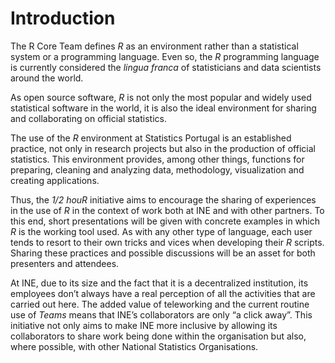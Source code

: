 # Introduction

The R Core Team defines *R* as an environment rather than a statistical system or a programming language. Even so, the *R* programming language is currently considered the *lingua franca* of statisticians and data scientists around the world.

As open source software, *R* is not only the most popular and widely used statistical software in the world, it is also the ideal environment for sharing and collaborating on official statistics.

The use of the *R* environment at Statistics Portugal is an established practice, not only in research projects but also in the production of official statistics. This environment provides, among other things, functions for preparing, cleaning and analyzing data, methodology, visualization and creating applications.

Thus, the *1/2 houR* initiative aims to encourage the sharing of experiences in the use of *R* in the context of work both at INE and with other partners. To this end, short presentations will be given with concrete examples in which *R* is the working tool used. As with any other type of language, each user tends to resort to their own tricks and vices when developing their *R* scripts. Sharing these practices and possible discussions will be an asset for both presenters and attendees.

At INE, due to its size and the fact that it is a decentralized institution, its employees don't always have a real perception of all the activities that are carried out here. The added value of teleworking and the current routine use of *Teams* means that INE's collaborators are only "a click away". This initiative not only aims to make INE more inclusive by allowing its collaborators to share work being done within the organisation but also, where possible, with other National Statistics Organisations.





